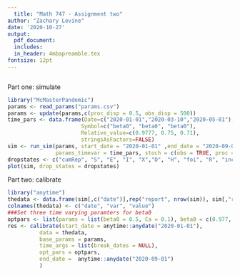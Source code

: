 ```yaml
---
  title: "Math 747 - Assignment two"
author: "Zachary Levine"
date: '2020-10-27'
output: 
  pdf_document:
  includes:
  in_header: 4mbapreamble.tex
fontsize: 12pt
---
```

  
```r

```

Part one: simulate
```r
library("McMasterPandemic")
params <- read_params("params.csv")
params <- update(params,c(proc_disp = 0.5, obs_disp = 500))
time_pars <- data.frame(Date=c("2020-01-01","2020-03-10","2020-05-01"),
                       Symbol=c("beta0", "beta0", "beta0"),
                       Relative_value=c(0.9777, 0.75, 0.71),
                       stringsAsFactors=FALSE)
sim <- run_sim(params, start_date = "2020-01-01" ,end_date = "2020-09-01",
               params_timevar = time_pars, stoch = c(obs = TRUE, proc = FALSE))
dropstates <- c("cumRep", "S", "E", "I", "X","D", "H", "foi", "R", "incidence", "hosp", "ICU", "death")
plot(sim, drop_states = dropstates)
```


Part two: calibrate
```r
library("anytime")
thedata <- data.frame(sim[,c("date")],rep("report", nrow(sim)), sim[,"report"])
colnames(thedata) <- c("date", "var", "value")
###Set three time varying paramters for beta0
optpars <- list(params = list(beta0 = 0.5, Ca = 0.1), beta0 = c(0.977, 0.75, 0.71))
res <- calibrate(start_date = anytime::anydate("2020-01-01"),
          data = thedata,
          base_params = params,
          time_args = list(break_dates = NULL),
          opt_pars = optpars,
          end_date =  anytime::anydate("2020-09-01")
          )
```